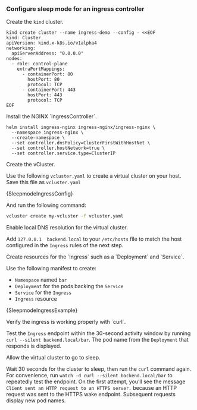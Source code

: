 
### Configure sleep mode for an ingress controller

<Flow id="sleepmode-ingress-example">
<Step>

Create the `kind` cluster.

```shell title="create kind cluster"
kind create cluster --name ingress-demo --config - <<EOF
kind: Cluster
apiVersion: kind.x-k8s.io/v1alpha4
networking:
  apiServerAddress: "0.0.0.0"
nodes:
  - role: control-plane
    extraPortMappings:
      - containerPort: 80
        hostPort: 80
        protocol: TCP
      - containerPort: 443
        hostPort: 443
        protocol: TCP
EOF
```
</Step>

<Step>
Install the NGINX `IngressController`.

```shell title="install ingress controller"
helm install ingress-nginx ingress-nginx/ingress-nginx \
  --namespace ingress-nginx \
  --create-namespace \
  --set controller.dnsPolicy=ClusterFirstWithHostNet \
  --set controller.hostNetwork=true \
  --set controller.service.type=ClusterIP
````
</Step>

<Step>
Create the vCluster.

Use the following `vcluster.yaml` to create a virtual cluster on your host. Save this file as `vcluster.yaml`

<CodeBlock title="vCluster config for auto sleep" language="yaml">{SleepmodeIngressConfig}</CodeBlock>

And run the following command:

```bash title="Create vCluster with autoSleep config"
vcluster create my-vcluster -f vcluster.yaml
```
</Step>

<Step>
Enable local DNS resolution for the virtual cluster.

Add `127.0.0.1 	backend.local` to your `/etc/hosts` file to match the host configured in the `Ingress` rules of the next
step.
</Step>

<Step>
Create resources for the `Ingress` such as a `Deployment` and `Service`.

Use the following manifest to create:

- `Namespace` named `bar`
- `Deployment` for the pods backing the `Service`
- `Service` for the `Ingress`
- `Ingress` resource

<CodeBlock title="Example deployments" language="yaml">{SleepmodeIngressExample}</CodeBlock>
</Step>

<Step>
Verify the ingress is working properly with `curl`.

Test the `Ingress` endpoint within the 30-second activity window by running `curl --silent backend.local/bar`. The pod name from the `Deployment` that responds is displayed.
</Step>

<Step>
Allow the virtual cluster to go to sleep.

Wait 30 seconds for the cluster to sleep, then run the `curl` command again. For convenience, run `watch -d curl --silent backend.local/bar` to repeatedly test the endpoint. On the first attempt, you’ll see the message `Client sent an HTTP request to an HTTPS server.` because an HTTP request was sent to the HTTPS wake endpoint. Subsequent requests display new pod names.
</Step>

</Flow>
